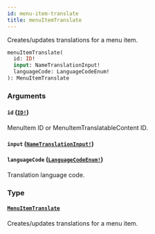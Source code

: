 ```yaml
---
id: menu-item-translate
title: menuItemTranslate
---
```


Creates/updates translations for a menu item.

```graphql
menuItemTranslate(
  id: ID!
  input: NameTranslationInput!
  languageCode: LanguageCodeEnum!
): MenuItemTranslate

```

### Arguments

#### `id` ([`ID!`](/docs/developer/api-reference/scalars/id))

MenuItem ID or MenuItemTranslatableContent ID.

#### `input` ([`NameTranslationInput!`](/docs/developer/api-reference/inputs/name-translation-input))

#### `languageCode` ([`LanguageCodeEnum!`](/docs/developer/api-reference/enums/language-code-enum))

Translation language code.

### Type

#### [`MenuItemTranslate`](/docs/developer/api-reference/objects/menu-item-translate)

Creates/updates translations for a menu item.
